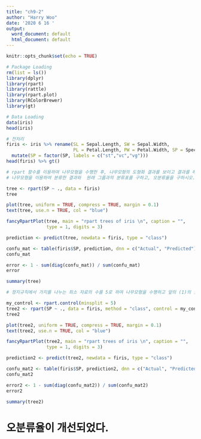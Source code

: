 ```yaml
---
title: "ch9-2"
author: "Harry Woo"
date: '2020 6 16 '
output:
  word_document: default
  html_document: default
---
```


```r
knitr::opts_chunk$set(echo = TRUE)
```

```r

# Package Loading
rm(list = ls())
library(dplyr)
library(rpart)
library(rattle)
library(rpart.plot)
library(RColorBrewer)
library(gt)

# Data Loading
data(iris)
head(iris)

# 전처리
firis <- iris %>% rename(SL = Sepal.Length, SW = Sepal.Width, 
                         PL = Petal.Length, PW = Petal.Width, SP = Species) %>% 
  mutate(SP = factor(SP, labels = c("st","vc","vg")))
head(firis) %>% gt()

```

```r
# rpart 함수를 이용하여 나무모형을 수행한 후, 나무모형의 도형화 결과를 보이고 결과를 해석하시오. 
# 나무모형을 이용하여 분류한 결과와  원래 그룹과의 분류표를 구하고, 오분류율을 구하시오. 

tree <- rpart(SP ~ ., data = firis)
tree
```

```r
plot(tree, uniform = TRUE, compress = TRUE, margin = 0.1)
text(tree, use.n = TRUE, col = "blue")

fancyRpartPlot(tree, main = "rpart trees of iris \n", caption = "", 
               type = 1, digits = 3)

```

```r
prediction <- predict(tree, newdata = firis, type = "class")

confu_mat <- table(firis$SP, prediction, dnn = c("Actual", "Predicted"))
confu_mat

error <- 1 - sum(diag(confu_mat)) / sum(confu_mat)
error

summary(tree)
```

```r
# 정지규칙에서 가지를 나누는 최소 자료의 수를 5로 하여 나무모형을 수행하고 앞의 (1)의 결과와 비교하시오

my_control <- rpart.control(minsplit = 5)
tree2 <- rpart(SP ~ ., data = firis, method = "class", control = my_control)
tree2

```

```r
plot(tree2, uniform = TRUE, compress = TRUE, margin = 0.1)
text(tree2, use.n = TRUE, col = "blue")

fancyRpartPlot(tree2, main = "rpart trees of iris \n", caption = "", 
               type = 1, digits = 3)

```

```r

prediction2 <- predict(tree2, newdata = firis, type = "class")

confu_mat2 <- table(firis$SP, prediction2, dnn = c("Actual", "Predicted"))
confu_mat2

error2 <- 1 - sum(diag(confu_mat2)) / sum(confu_mat2)
error2

summary(tree2)
```

# 오분류율이 개선되었다.
